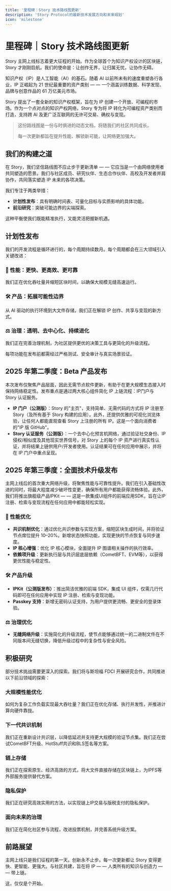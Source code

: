 ```yaml
---
title: '里程碑｜Story 技术路线图更新'
description: 'Story Protocol的最新技术发展方向和未来规划'
icon: 'milestone'
---
```


# 里程碑｜Story 技术路线图更新

Story 主网上线标志着更大征程的开始。作为全球首个为知识产权设计的区块链，Story 才刚刚启航。我们的使命是：让创作无界，让归属无忧，让协作无碍。

知识产权（IP）是人工智能（AI）的基石。随着 AI 以前所未有的速度重塑各行各业，IP 正崛起为 21 世纪最重要的资产类别 — — 一个涵盖训练数据、科学发现、品牌与创意作品的 61 万亿美元市场。

Story 提出了一套全新的知识产权框架，旨在为 IP 创建一个开放、可编程的市场。作为一个点对点的知识产权网络，Story 专为将 IP 转化为可编程资产类别而打造，支持跨 AI 及更广泛互联网的无许可交易、确权与变现。

> 这份路线图是一份与时俱进的动态文档，将随我们的社区共同成长。
> 
> 每一次更新都旨在提升性能、解锁新可能，让网络更加强大。

## 我们的构建之道

在 Story，我们坚信路线图不应止步于更新清单 — — 它应当是一个由网络使用者共同塑造的愿景。我们与社区成员、研究伙伴、生态合作伙伴、高校及开发者并肩协作，共同落实塑造 IP 未来的各项决策。

我们专注于两类举措：

* **计划性发布**：具有明确时间表、可量化目标与实质影响的具体功能。
* **前沿研究**：突破可能边界的尖端探索。

这种平衡使我们既能精准执行，又能灵活把握新机遇。

## 计划性发布

我们的开发流程是循环进行的，每个周期持续数月。每个周期都会在三大领域引入关键改进：

### 🏁 性能：更快、更高效、更可靠

我们正在优化吞吐量并缩短区块时间，以确保大规模无缝高速运行。

### 🛠️ 产品：拓展可能性边界

从 AI 驱动的执行环境到大文件存储，我们正在解锁 IP 创作、共享与变现的新方式。

### ⚖️ 治理：透明、去中心化、持续进化

我们正在完善治理机制，为社区提供更优的决策工具与更简化的升级流程。

每项功能在发布前都需经过严格测试、安全审计与真实场景验证。

## 2025 年第二季度：Beta 产品发布

本次发布仅聚焦产品层面，因此无需节点软件更新，有助于在更大规模生态接入时保持网络稳定性。发布重点是通过两大核心组件简化 IP 上链流程：IP门户与 Story 认证服务。

* **IP 门户（公测版）**：Story 的"主页"，支持简单、无需代码的方式将 IP 注册至 Story（及所有基于 Story 构建的应用）。此外，还提供优雅的可视化浏览体验，让任何人都能直观查看 Story 上注册的所有 IP。这是一个面向消费者的"IP 版 GitHub"。
* **Story 认证服务（公测版）**：一个去中心化预言机网络，通过验证社交身份、IP侵权/相似度及其他现实世界信号，对 Story 上的每个 IP 资产进行真实性认证，并将结果上链供用户/开发者使用。认证结果可在任何应用中展示，并将在 IP 门户中重点呈现。

## 2025 年第三季度：全面技术升级发布

主网上线后的首次重大网络升级，将聚焦性能与可靠性提升。我们在引入基础性改进的同时，将最大程度减少破坏性变更，确保所有用户都能获得流畅体验。此外，我们将推出旗舰级产品IPKit — — 这是一款集成UI组件的前端应用SDK，旨在让IP注册、检索与变现流程在任何应用中都能轻松实现。

### 🏁 性能优化

* **共识机制优化**：通过优化共识参数与实现方案，缩短区块生成时间，并将验证节点席位提升 10–20%。新增状态快照功能，实现更快的节点恢复与同步速度。
* **IP 核心增强**：优化 IP 核心模块，全面提升 IP 图谱相关操作的执行效率。
* **依赖项升级**：更新执行层与共识层底层依赖（CometBFT、EVM等），以获得更优性能与稳定性。

### 🛠️ 产品升级

* **IPKit（公测版发布）**：推出简洁优雅的前端 SDK，集成 UI 组件，仅需几行代码即可在任何应用中实现 IP 注册、检索与变现功能。
* **Passkey 支持**：新增无密码认证支持，为用户提供更流畅、更安全的登录体验。

### ⚖️ 治理优化

* **无缝网络升级**：实施简化的升级流程，使节点能够通过统一的二进制文件在不同版本间无缝切换，降低升级过程中的复杂性与安全风险。

## 积极研究

部分技术挑战需要更深入的探索。我们将与斯坦福 FDCI 开展研究合作，共同推进以下前沿领域的探索：

### 大规模性能优化

如何为复杂工作负载实现最大吞吐量？我们正在优化存储、执行并发性，并推进计算向硬件靠拢。

### 下一代共识机制

我们正在重新设计共识层，以降低延迟并支持更大规模的验证节点集。我们正在尝试CometBFT升级、HotStuff共识和BLS签名等方案。

### 链上存储

我们正在探索原生、经济高效的方式，将大文件直接存储在区块链上，为IPFS等外部服务提供替代方案。

### 隐私保护

我们正在研究高效实用的方法，以实现链上IP交易与版税支付的隐私保护。

### 面向未来的治理

我们正在简化社区参与流程，改进投票机制，并完善系统升级方案。

## 前路展望

主网上线只是我们征程的第一天。创新永不止步。每一次更新都让 Story 变得更快、更智能、更强大。与社区共建，旨在将 IP — — 人类所有的知识与创造力 — — 带上链。

这，仅仅是个开始。 